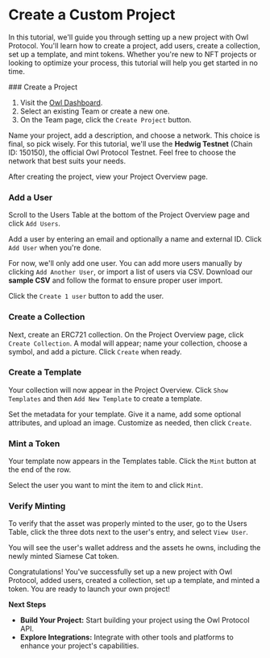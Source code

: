 
# Create a Custom Project

In this tutorial, we'll guide you through setting up a new project with Owl Protocol. You'll learn how to create a project, add users, create a collection, set up a template, and mint tokens. Whether you're new to NFT projects or looking to optimize your process, this tutorial will help you get started in no time.

<Steps>
### Create a Project

1. Visit the [Owl Dashboard](https://dashboard.owlprotocol.xyz/).
2. Select an existing Team or create a new one.
3. On the Team page, click the `Create Project` button.


<Screenshot src={createProject} alt="createProject" />

Name your project, add a description, and choose a network. This choice is final, so pick wisely. For this tutorial, we'll use the **Hedwig Testnet** (Chain ID: 150150), the official Owl Protocol Testnet. Feel free to choose the network that best suits your needs.


<Screenshot src={createProject2} alt="createProject2" />

After creating the project, view your Project Overview page.


<Screenshot src={projectOverview} alt="projectOverview" />

### Add a User

Scroll to the Users Table at the bottom of the Project Overview page and click `Add Users`.

Add a user by entering an email and optionally a name and external ID. Click `Add User` when you're done.


<Screenshot src={addUser} alt="addUser" />

For now, we'll only add one user. You can add more users manually by clicking `Add Another User`, or import a list of users via CSV. Download our **sample CSV** and follow the format to ensure proper user import.

Click the `Create 1 user` button to add the user.


<Screenshot src={confirmAddUser} alt="confirmAddUser" />

### Create a Collection

Next, create an ERC721 collection. On the Project Overview page, click `Create Collection`. A modal will appear; name your collection, choose a symbol, and add a picture. Click `Create` when ready.


<Screenshot src={createCollection} alt="createCollection" />

### Create a Template

Your collection will now appear in the Project Overview. Click `Show Templates` and then `Add New Template` to create a template.


<Screenshot src={viewCollection} alt="viewCollection" />

Set the metadata for your template. Give it a name, add some optional attributes, and upload an image. Customize as needed, then click `Create`.


<Screenshot src={createTemplate} alt="createTemplate" />

### Mint a Token

Your template now appears in the Templates table. Click the `Mint` button at the end of the row.


<Screenshot src={mintFromTemplate} alt="mintFromTemplate" />

Select the user you want to mint the item to and click `Mint`.


<Screenshot src={mintToUser} alt="mintToUser" />

### Verify Minting

To verify that the asset was properly minted to the user, go to the Users Table, click the three dots next to the user's entry, and select `View User`.


<Screenshot src={viewUser} alt="viewUser" />

You will see the user's wallet address and the assets he owns, including the newly minted Siamese Cat token.


<Screenshot src={userAssets} alt="userAssets" />

</Steps>

Congratulations! You've successfully set up a new project with Owl Protocol, added users, created a collection, set up a template, and minted a token. You are ready to launch your own project!

**Next Steps**

-   **Build Your Project:** Start building your project using the Owl Protocol API.
-   **Explore Integrations:** Integrate with other tools and platforms to enhance your project's capabilities.
